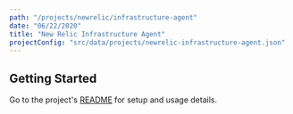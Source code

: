 ```yaml
---
path: "/projects/newrelic/infrastructure-agent"
date: "06/22/2020"
title: "New Relic Infrastructure Agent"
projectConfig: "src/data/projects/newrelic-infrastructure-agent.json"
---
```


## Getting Started

Go to the project's [README](https://github.com/newrelic/infrastructure-agent) for setup and usage details.